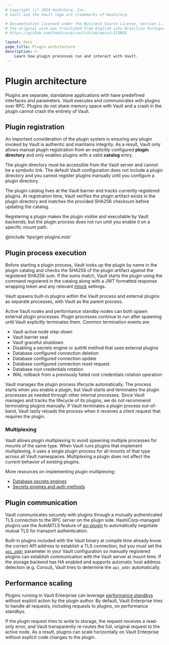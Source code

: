 ```yaml
---
# Copyright (c) 2024 HashiCorp, Inc.
# Vault and the Vault logo are trademarks of HashiCorp.

# Documentation licensed under the Business Source License, Version 1.1.
# The original work was translated from English into Brazilian Portuguese.
# https://github.com/hashicorp/vault/blob/main/LICENSE

layout: docs
page_title: Plugin architecture
description: >-
    Learn how plugin processes run and interact with Vault.
---
```


# Plugin architecture

Plugins are separate, standalone applications with have predefined interfaces
and parameters. Vault executes and communicates with plugins over RPC. Plugins
do not share memory space with Vault and a crash in the plugin cannot crash the
entirety of Vault.


## Plugin registration

An important consideration of the plugin system is ensuring any plugin invoked
by Vault is authentic and maintains integrity. As a result, Vault only allows
manual plugin registration from an explicitly configured **plugin directory**
and only enables plugins with a valid **catalog** entry.

The plugin directory must be accessible from the Vault server and cannot be a
symbolic link. The default Vault configuration does not include a plugin
directory and you cannot register plugins manually until you configure a plugin
directory.

The plugin catalog lives at the Vault barrier and tracks currently registered
plugins. At registration time, Vault verifies the plugin artifact exists in the
plugin directory and matches the provided SHA256 checksum before updating the
catalog.

Registering a plugin makes the plugin visible and executable by Vault backends,
but the plugin process does not run until you enable it on a specific mount path.

@include 'tips/get-plugins.mdx'


## Plugin process execution

Before starting a plugin process, Vault looks up the plugin by name in the
plugin catalog and checks the SHA256 of the plugin artifact against the registered
SHA256 sum. If the sums match, Vault starts the plugin using the command
registered in the catalog along with a JWT formatted response wrapping token and
any relevant [mlock](/vault/docs/configuration#disable_mlock) settings.

Vault spawns built-in plugins within the Vault process and external plugins as
separate processes, with Vault as the parent process.

Active Vault nodes and performance standby nodes can both spawn external plugin
processes. Plugin processes continue to run after spawning until Vault
explicitly terminates them. Common termination events are:

- Vault active node step-down
- Vault barrier seal
- Vault graceful shutdown
- Disabling a secrets engine or authN method that uses external plugins
- Database configured connection deletion
- Database configured connection update
- Database configured connection reset request
- Database root credentials rotation
- WAL rollback from a previously failed root credentials rotation operation

Vault manages the plugin process lifecycle automatically. The process starts
when you enable a plugin, but Vault starts and terminates the plugin processes
as needed through other internal processes. Since Vault manages and tracks the
lifecycle of its plugins, we do not recommend terminating plugins manually.
If Vault terminates a plugin process out-of-band, Vault lazily reloads the
process when it receives a client request that requires the plugin.

### Multiplexing

Vault allows plugin multiplexing to avoid spawning multiple processes for mounts
of the same type. When Vault runs plugins that implement multiplexing, it uses a
single plugin process for all mounts of that type across all Vault namespaces.
Multiplexing a plugin does not affect the current behavior of existing
plugins.

More resources on implementing plugin multiplexing:

- [Database secrets engines](/vault/docs/secrets/databases/custom#serving-a-plugin-with-multiplexing)
- [Secrets engines and auth methods](/vault/docs/plugins/plugin-development)


## Plugin communication

Vault communicates securely with plugins through a mutually authenticated
TLS connection to the RPC server on the plugin side. HashiCorp-managed plugins
use the AutoMTLS feature of [go-plugin](https://www.github.com/hashicorp/go-plugin)
to automatically negotiate mutual TLS for transport authentication.

Built-in plugins included with the Vault binary at compile time already
know the correct API address to establish a TLS connection, but you must set the
[`api_addr`](/vault/docs/configuration#api_addr) parameter in your Vault
configuration so manually registered plugins can establish communication with
the Vault server at mount time. If the storage backend has HA enabled and
supports automatic host address detection (e.g. Consul), Vault tries to
determine the `api_addr` automatically.


## Performance scaling

Plugins running in Vault Enterprise can leverage
[performance standbys](/vault/docs/enterprise/performance-standby) without
explicit action by the plugin author. By default, Vault Enterprise tries to
handle all requests, including requests to plugins, on performance standbys.

If the plugin request tries to write to storage, the request receives a
read-only error, and Vault transparently re-routes the full, original request to
the active node. As a result, plugins can scale horizontally on Vault Enterprise
without explicit code changes to the plugin.
